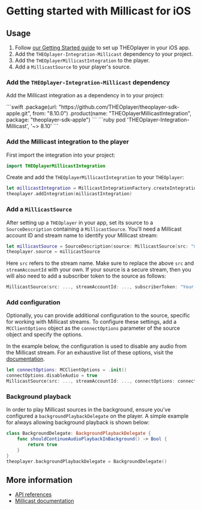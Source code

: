 # Getting started with Millicast for iOS


<Intro />

## Usage

1. Follow [our Getting Started guide](../../../getting-started/01-sdks/03-ios/00-getting-started.mdx)
   to set up THEOplayer in your iOS app.
2. Add the `THEOplayer-Integration-Millicast` dependency to your project.
3. Add the `THEOplayerMillicastIntegration` to the player.
4. Add a `MillicastSource` to your player's source.

### Add the `THEOplayer-Integration-Millicast` dependency

Add the Millicast integration as a dependency in to your project:

   <Tabs queryString="lang">
      <!-- prettier-ignore-start -->
      <TabItem value="spm" label="Swift Package Manager">
       ```swift
       .package(url: "https://github.com/THEOplayer/theoplayer-sdk-apple.git", from: "8.10.0")
       .product(name: "THEOplayerMillicastIntegration", package: "theoplayer-sdk-apple")
       ```
       </TabItem>
       <TabItem value="cocoapods" label="Cocoapods">
       ```ruby
       pod 'THEOplayer-Integration-Millicast', '~> 8.10'
       ```
       </TabItem>
       <!-- prettier-ignore-end -->
   </Tabs>

### Add the Millicast integration to the player

First import the integration into your project:

```swift
import THEOplayerMillicastIntegration
```

Create and add the `THEOplayerMillicastIntegration` to your `THEOplayer`:

```swift
let millicastIntegration = MillicastIntegrationFactory.createIntegration()
theoplayer.addIntegration(millicastIntegration)
```

### Add a `MillicastSource`

After setting up a `THEOplayer` in your app, set its source to a `SourceDescription` containing a `MillicastSource`.
You'll need a Millicast account ID and stream name to identify your Millicast stream:

```swift
let millicastSource = SourceDescription(source: MillicastSource(src: "multiview", streamAccountId: "k9Mwad"))
theoplayer.source = millicastSource
```

Here `src` refers to the stream name. Make sure to replace the above `src` and `streamAccountId` with your own. If your source is a secure stream, then you will
also need to add a subscriber token to the source as follows:

```swift
MillicastSource(src: ..., streamAccountId: ..., subscriberToken: "Your token")
```

### Add configuration

Optionally, you can provide additional configuration to the source, specific for working with Millicast streams.
To configure these settings, add a `MCClientOptions` object as the `connectOptions` parameter of the source object
and specify the options.

In the example below, the configuration is used to disable any audio from the Millicast stream.
For an exhaustive list of these options, visit the [documentation](https://millicast.github.io/doc/latest/apple/documentation/millicastsdk/mcclientoptions).

```swift
let connectOptions: MCClientOptions = .init()
connectOptions.disableAudio = true
MillicastSource(src: ..., streamAccountId: ..., connectOptions: connectOptions)
```

### Background playback

In order to play Millicast sources in the background, ensure you've configured a `backgroundPlaybackDelegate` on the player. A simple example for always allowing background playback is shown below:

```swift
class BackgroundDelegate: BackgroundPlaybackDelegate {
    func shouldContinueAudioPlaybackInBackground() -> Bool {
        return true
    }
}
theoplayer.backgroundPlaybackDelegate = BackgroundDelegate()
```

## More information

- [API references](pathname:///theoplayer/v9/api-reference/ios/Millicast/index.html)
- [Millicast documentation](https://docs.dolby.io/streaming-apis/docs/)
